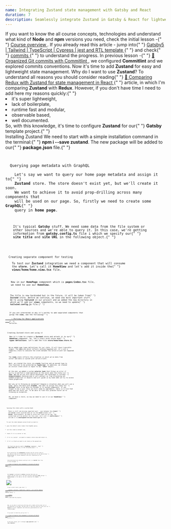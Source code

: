 ```yaml
---
name: Integrating Zustand state management with Gatsby and React
duration: 7
description: Seamlessly integrate Zustand in Gatsby & React for lightweight state management. Optimize performance with an SEO-friendly guide for lightning-fast web development.
---
```


<Prelude label="Why it's worth to use Zustand?">
  <Hint hasBg>
    If you want to know the all course concepts, technologies and understand
    what kind of <B>Node</B> and <B>npm</B> versions you need, check the initial
    lesson -{" "}
    <A href="/courses/modern-gatsby5-ecosystem-project-setup/introduction/course-overview/">
      Course overview
    </A>
    .
  </Hint>
  <Hint hasBg>
    If you already read this article - jump into{" "}
    <A
      outside
      href="https://github.com/polubis/Gatsby5-Tailwind-TypeScript-Cypress-jest-rtl-template"
    >
      Gatsby5 | Tailwind | TypeScript | Cypress | jest and RTL template
    </A>{" "}
    and check{" "}
    <A
      outside
      href="https://github.com/polubis/Gatsby5-Tailwind-TypeScript-Cypress-jest-rtl-template/commits/main"
    >
      commits
    </A>{" "}
    to understand the progress.
  </Hint>
  <M>
    In previous lesson -{" "}
    <A href="/courses/modern-gatsby5-ecosystem-project-setup/creating-project/organized-git-commits-with-commitlint/">
      🌟 Organized Git commits with Commitlint
    </A>
    , we configured <B>Commitlint</B> and we explored commits conventions. Now it's
    time to add <B>Zustand</B> for easy and lightweight state management.
  </M>
  <M>
    Why do I want to use <B>Zustand</B>? To understand all reasons you should
    consider reading{" "}
    <A href="/articles/libraries/comparing-redux-with-zustand-for-state-management-in-react/">
      🥇 Comparing Redux with Zustand for state management in React
    </A>{" "}
    article, in which I'm comparing <B>Zustand</B> with <B>Redux</B>. However,
    if you don't have time I need to add here my reasons quickly:{" "}
  </M>
  <L>
    <Li>it's super lightweight,</Li>
    <Li>lack of boilerplate,</Li>
    <Li>runtime fast and modular,</Li>
    <Li>observable based,</Li>
    <Li>well documented.</Li>
  </L>
  <M>
    So, with this knowledge, it's time to configure <B>Zustand</B> for our{" "}
    <B>Gatsby</B> template project.{" "}
  </M>
</Prelude>

<Section>
  <XL>Installing Zustand</XL>
  <M>
    We need to start with a simple installation command in the terminal:{" "}
    <B>npm i --save zustand</B>. The new package will be added to our{" "}
    <B>package.json</B> file.{" "}
  </M>
  <Code
    mode="dynamic"
    lang="json"
    added={[[3, 3]]}
    description="The updated package.json file"
    src="https://raw.githubusercontent.com/polubis/Snippets-for-articles-and-lessons/main/modern-gatsby5-ecosystem-project-setup/Integrating%20Zustand%20state%20management%20with%20Gatsby%20and%20React/1.json"
    linesCount={3}
  />
</Section>

<Section>
  <XL>Querying page metadata with GraphQL</XL>
  <M>
    Let's say we want to query our home page metadata and assign it to{" "}
    <B>Zustand</B> store. The store doesn't exist yet, but we'll create it soon.
    We want to achieve it to avoid prop-drilling across many components that
    will be used on our page. So, firstly we need to create some <B>GraphQL</B>{" "}
    query in <B>home page</B>.
  </M>
  <Code
    mode="dynamic"
    lang="tsx"
    changed={[[2, 2]]}
    added={[
      [6, 13],
      [17, 26],
    ]}
    description="Current home page component implementation - index.tsx file"
    src="https://raw.githubusercontent.com/polubis/Snippets-for-articles-and-lessons/main/modern-gatsby5-ecosystem-project-setup/Integrating%20Zustand%20state%20management%20with%20Gatsby%20and%20React/2.tsx"
    linesCount={45}
  />
  <M>
    It's typical <B>Gatsby</B> stuff. We need some data from the file system or
    other sources and we're able to query it. In this case, we're getting
    information from <B>gatsby.config.ts</B> file i which we specify our{" "}
    <B>site title</B> and <B>site URL</B> in the following object.{" "}
  </M>
  <Code
    mode="dynamic"
    lang="tsx"
    added={[[4, 7]]}
    description="The metadata in gatsby.config.ts file"
    src="https://raw.githubusercontent.com/polubis/Snippets-for-articles-and-lessons/main/modern-gatsby5-ecosystem-project-setup/Integrating%20Zustand%20state%20management%20with%20Gatsby%20and%20React/3.ts"
    linesCount={7}
  />
</Section>

<Section>
  <XL>Creating separate component for testing</XL>
  <M>
    To test our <B>Zustand</B> integration we need a component that will consume
    the <B>store</B>. Let's call it <B>HomeView</B> and let's add it inside the{" "}
    <B>views/home/home.view.tsx</B> file.
  </M>
  <Code
    mode="dynamic"
    lang="tsx"
    description="The newly created views/home/home.view.tsx component"
    src="https://raw.githubusercontent.com/polubis/Snippets-for-articles-and-lessons/main/modern-gatsby5-ecosystem-project-setup/Integrating%20Zustand%20state%20management%20with%20Gatsby%20and%20React/4.tsx"
    linesCount={14}
  />
  <M>
    Now in our <B>HomePage</B> component which is <B>pages/index.tsx</B> file,
    we need to use our <B>HomeView</B>.
  </M>
  <Code
    mode="dynamic"
    lang="tsx"
    added={[
      [1, 1],
      [13, 13],
    ]}
    description="Update in pages/index.tsx file"
    src="https://raw.githubusercontent.com/polubis/Snippets-for-articles-and-lessons/main/modern-gatsby5-ecosystem-project-setup/Integrating%20Zustand%20state%20management%20with%20Gatsby%20and%20React/8.tsx"
    linesCount={18}
  />
  <M>
    The title is now hardcoded but in the future, it will be taken from{" "}
    <B>Zustand</B> store. Before we continue, we need one more important stuff.
    We're using <B>Tailwind</B> in our project and we added the new directory in
    which we'll add our <B>views</B> components, so we need to update{" "}
    <B>tailwind.config.js</B> file.{" "}
  </M>
  <Code
    mode="dynamic"
    lang="tsx"
    added={[[6, 6]]}
    description="Updated tailwind.config.js file"
    src="https://raw.githubusercontent.com/polubis/Snippets-for-articles-and-lessons/main/modern-gatsby5-ecosystem-project-setup/Integrating%20Zustand%20state%20management%20with%20Gatsby%20and%20React/5.js"
    linesCount={7}
  />
  <Hint hasBg>
    If you are interested in why it's worthy to add separated components that
    group the <B>view</B>, see the following{" "}
    <A href="/articles/patterns/porting-for-react-applications/" outside>
      ⭐ Porting for React applications
    </A>{" "}
    article.
  </Hint>
</Section>

<Section>
  <XL>Creating Zustand store and using it</XL>
  <M>
    Now it's time to create a <B>Zustand</B> store and attach it to our{" "}
    <B>HomeView</B> component. So, let's start with store and{" "}
    <B>types definitions</B>. Let's add the file <B>store/home/home.store.ts</B>.
  </M>
  <Code
    mode="dynamic"
    lang="tsx"
    description="The store/home/home.store.ts file"
    src="https://raw.githubusercontent.com/polubis/Snippets-for-articles-and-lessons/main/modern-gatsby5-ecosystem-project-setup/Integrating%20Zustand%20state%20management%20with%20Gatsby%20and%20React/6.ts"
    linesCount={39}
  />
  <M>
    We've added some types definitions for our state. It will have 2 possible
    shapes. The <B>idle</B> one which reflects nothing happened yet. It's just a
    temporary state to indicate the state between the server/client not happened
    yet.
  </M>
  <M>
    The <B>ready</B> state reflects the situation in which we've data from
    server and data is synced with server/client.
  </M>
  <M>
    Next, we created the store via <B>create</B> function and we passed type to
    this function to be protected by <B>TypeScript</B>. In addition, we created
    an initial state which is equal to <B>is: "idle"</B> object.
  </M>
  <M>
    At the end, we added a custom <B>selector hook</B> that throws an error if
    we try to perform a read operation on the store when the state is{" "}
    <B>idle</B>. Why do we use this weird technique? The technique is called{" "}
    <B>exhaustiveness</B> checking and it will protect us from allocating not
    needed properties in objects and will guide us by hand when we try to access
    these properties.
  </M>
  <M>
    But why we're throwing an exception? Imagine a situation when you will use a
    page, query the data with <B>GraphQL</B>, and want to assign this data to{" "}
    <B>Zustand</B> store to be able to consume it in nested components. If you
    forget to do a sync (this we still need to implement), there is a risk that
    data may not exist yet. To be able to find this problem faster we're
    throwing an exception.
  </M>
  <M>
    Ok, we have a store, so now we need to use it in our <B>HomeView</B>{" "}
    component.
  </M>
  <Code
    mode="dynamic"
    lang="tsx"
    added={[[2, 2]]}
    changed={[[5, 5]]}
    description="Changes in store/home/home.view.tsx file"
    src="https://raw.githubusercontent.com/polubis/Snippets-for-articles-and-lessons/main/modern-gatsby5-ecosystem-project-setup/Integrating%20Zustand%20state%20management%20with%20Gatsby%20and%20React/7.tsx"
    linesCount={15}
  />
</Section>

<Section>
  <XL>Syncing the state with a custom hook</XL>
  <M>
    There is still one missing important part - sync between the <B>client</B>{" "}
    and <B>server</B> state injected when we run the <B>build</B> process in{" "}
    <B>Gatsby</B>. Unfortunately, we need to write this logic on our own. The
    custom hook will be perfect for this case. Let's call it <B>useStoreSync</B>{" "}
    and add it to <B>development-kit/use-store-sync.ts</B> file.
  </M>
  <Code
    mode="dynamic"
    lang="tsx"
    description="The development-kit/use-store-sync.ts file"
    src="https://raw.githubusercontent.com/polubis/Snippets-for-articles-and-lessons/main/modern-gatsby5-ecosystem-project-setup/Integrating%20Zustand%20state%20management%20with%20Gatsby%20and%20React/9.ts"
    linesCount={21}
  />
  <M>To sync the state between server/client we need to:</M>
  <L ordered>
    <Li>pass the default state (taken from GraphQL query),</Li>
    <Li>set this state as default one,</Li>
    <Li>check if it is a server or not,</Li>
    <Li>if it is a server - we need to create a store once and return it,</Li>
    <Li>if it's a client we need to set state as the passed one.</Li>
  </L>
  <M>
    Our hook now may be used in <B>HomePage</B> component - the{" "}
    <B>pages/index.tsx</B> file, in the following way:{" "}
  </M>
  <Code
    mode="dynamic"
    lang="tsx"
    description="The last changes in HomePage - pages/index.tsx file"
    src="https://raw.githubusercontent.com/polubis/Snippets-for-articles-and-lessons/main/modern-gatsby5-ecosystem-project-setup/Integrating%20Zustand%20state%20management%20with%20Gatsby%20and%20React/10.tsx"
    linesCount={15}
  />
  <M>
    We've passed here the <B>useHomeStore</B> instance and the initial state to
    set. Now our hook will do whole meat and the state will be the same during{" "}
    <B>build process</B> for nested components and after rehydrating on the
    client side!
  </M>
  <Hint hasBg>
    Interested about more details and how to do it in <B>NextJS</B>? Feel free
    to dive through{" "}
    <A
      href="/articles/integrations/how-to-integrate-state-management-in-zustand-with-nextjs/"
      outside
    >
      🌟 How to integrate state management in Zustand with NextJS
    </A>{" "}
    article.
  </Hint>
</Section>

<Example label="The result">
  <M>
    Our <B>Zustand</B> is attached to <B>Gatsby</B> ecosystem! Now when you
    inspect the dev tools you'll see that initially generated <B>HTML</B> during{" "}
    <B>build process</B> is the same as the one created by the <B>client</B>{" "}
    later.
  </M>
  <Image
    src="https://raw.githubusercontent.com/polubis/Snippets-for-articles-and-lessons/main/modern-gatsby5-ecosystem-project-setup/Integrating%20Zustand%20state%20management%20with%20Gatsby%20and%20React/1.gif"
    description="The final result"
  />
  <M>
    To get current result jump into{" "}
    <A
      outside
      href="https://github.com/polubis/Gatsby5-Tailwind-TypeScript-Cypress-jest-rtl-template"
    >
      Gatsby5 | Tailwind | TypeScript | Cypress | jest and RTL template
    </A>{" "}
    and check{" "}
    <A
      outside
      href="https://github.com/polubis/Gatsby5-Tailwind-TypeScript-Cypress-jest-rtl-template/commits/main"
    >
      commits
    </A>{" "}
    to understand the progress.
  </M>
</Example>

<Summary label="Conclusions and next steps">
  <M>
    Now, we are able to avoid prop drilling with a simple utility hook call at
    the beginning of the page. The best part is that this hook will work also in{" "}
    <B>NextJS</B> for server components and statically generated/server-side
    rendered pages.
  </M>
  <Hint hasBg>
    If you want to check how just go to{" "}
    <A href="/articles/integrations/how-to-integrate-state-management-in-zustand-with-nextjs/">
      🌟 How to integrate state management in Zustand with NextJS
    </A>{" "}
    article.{" "}
  </Hint>
  <M>
    In the next lesson, we'll configure <B>page generator</B> and{" "}
    <B>view templates</B>.
  </M>
</Summary>
